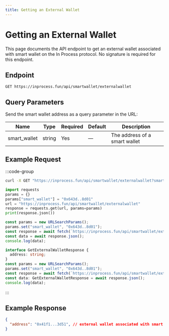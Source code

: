 ```yaml
---
title: Getting an External Wallet
---
```


# Getting an External Wallet

This page documents the API endpoint to get an external wallet associated with smart wallet on the In Process protocol.
No signature is required for this endpoint.

## Endpoint

```
GET https://inprocess.fun/api/smartwallet/externalwallet
```

## Query Parameters

Send the smart wallet address as a query parameter in the URL:

| Name          | Type   | Required | Default | Description                       |
| ------------  | ------ | -------- | ------- | --------------------------------- |
| smart_wallet  | string | Yes      | —       | The address of a smart wallet     |


## Example Request

:::code-group

```bash [cURL]
curl -X GET "https://inprocess.fun/api/smartwallet/externalwallet?smart_wallet=0x643d..8d01"
```

```python [Python]
import requests
params = {}
params["smart_wallet"] = "0x643d..8d01"
url = "https://inprocess.fun/api/smartwallet/externalwallet"
response = requests.get(url, params=params)
print(response.json())
```

```javascript [JavaScript]
const params = new URLSearchParams();
params.set("smart_wallet", "0x643d..8d01");
const response = await fetch(`https://inprocess.fun/api/smartwallet/externalwallet?${params}`);
const data = await response.json();
console.log(data);
```

```typescript [TypeScript]
interface GetExternalWalletResponse {
  address: string;
}
const params = new URLSearchParams();
params.set("smart_wallet", "0x643d..8d01");
const response = await fetch(`https://inprocess.fun/api/smartwallet/externalwallet?${params}`);
const data: GetExternalWalletResponse = await response.json();
console.log(data);
```

:::

## Example Response

```json
{
  "address": "0x41f1...3d51", // external wallet associated with smart wallet
}
```
